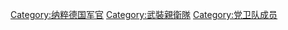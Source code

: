 [[Category:纳粹德国军官|Category:纳粹德国军官]]
[[Category:武裝親衛隊|Category:武裝親衛隊]]
[[Category:党卫队成员|Category:党卫队成员]]